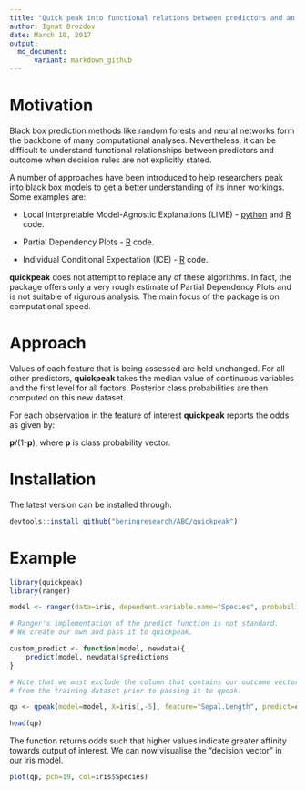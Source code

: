 ```yaml
---
title: "Quick peak into functional relations between predictors and an outcome."
author: Ignat Drozdov
date: March 10, 2017
output:
  md_document:
      variant: markdown_github
---
```


# Motivation
Black box prediction methods like random forests and neural networks form the backbone of many computational analyses. Nevertheless, it can be difficult to understand functional relationships between predictors and outcome when decision rules are not explicitly stated.

A number of approaches have been introduced to help researchers peak into black box models to get a better understanding of its inner workings. Some examples are:

* Local Interpretable Model-Agnostic Explanations (LIME) - [python](https://github.com/marcotcr/lime) and [R](https://github.com/thomasp85/lime) code.

* Partial Dependency Plots - [R](https://github.com/bgreenwell/pdp) code.

* Individual Conditional Expectation (ICE) - [R](https://github.com/kapelner/ICEbox) code.

**quickpeak** does not attempt to replace any of these algorithms. In fact, the package offers only a very rough estimate of Partial Dependency Plots and is not suitable of rigurous analysis. The main focus of the package is on computational speed.

# Approach

Values of each feature that is being assessed are held unchanged. For all other predictors, **quickpeak** takes the median value of continuous variables and the first level for all factors. Posterior class probabilities are then computed on this new dataset.

For each observation in the feature of interest **quickpeak** reports the odds as given by:

**p**/(1-**p**), where **p** is class probability vector.

# Installation

The latest version can be installed through:

```r
devtools::install_github("beringresearch/ABC/quickpeak")
```

# Example

```r
library(quickpeak)
library(ranger)

model <- ranger(data=iris, dependent.variable.name="Species", probability=TRUE)

# Ranger's implementation of the predict function is not standard.
# We create our own and pass it to quickpeak.

custom_predict <- function(model, newdata){
	predict(model, newdata)$predictions
}

# Note that we must exclude the column that contains our outcome vector
# from the training dataset prior to passing it to qpeak.

qp <- qpeak(model=model, X=iris[,-5], feature="Sepal.Length", predict=custom_predict)

head(qp)

```

The function returns odds such that higher values indicate greater affinity towards output of interest. We can now visualise the "decision vector" in our iris model.

```r
plot(qp, pch=19, col=iris$Species)
```
